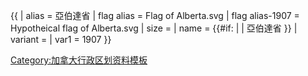 {{ {{{1<noinclude>|country showdata</noinclude>}}}
| alias = 亞伯達省
| flag alias = Flag of Alberta.svg
| flag alias-1907 = Hypotheical flag of Alberta.svg
| size = {{{size|}}}
| name = {{#if: {{{name|}}} | {{{name|}}} | 亞伯達省 }}
| variant = {{{variant|}}}
<noinclude>
| var1 = 1907
</noinclude>
}}<noinclude>
[[Category:加拿大行政区划资料模板]]
</noinclude>